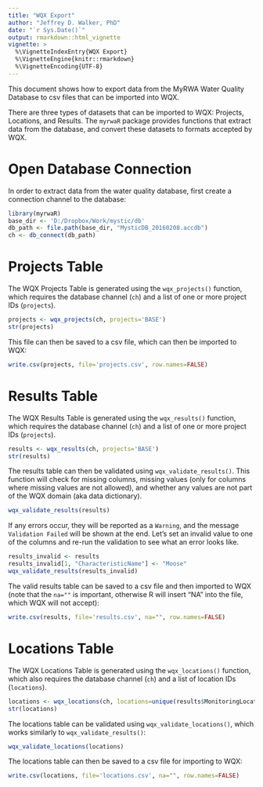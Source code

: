 ```yaml
---
title: "WQX Export"
author: "Jeffrey D. Walker, PhD"
date: "`r Sys.Date()`"
output: rmarkdown::html_vignette
vignette: >
  %\VignetteIndexEntry{WQX Export}
  %\VignetteEngine{knitr::rmarkdown}
  %\VignetteEncoding{UTF-8}
---
```


This document shows how to export data from the MyRWA Water Quality Database to csv files that can be imported into WQX.

There are three types of datasets that can be imported to WQX: Projects, Locations, and Results. The `myrwaR` package provides functions that extract data from the database, and convert these datasets to formats accepted by WQX.

# Open Database Connection

In order to extract data from the water quality database, first create a connection channel to the database:

```r
library(myrwaR)
base_dir <- 'D:/Dropbox/Work/mystic/db'
db_path <- file.path(base_dir, "MysticDB_20160208.accdb")
ch <- db_connect(db_path)
```

# Projects Table

The WQX Projects Table is generated using the `wqx_projects()` function, which requires the database channel (`ch`) and a list of one or more project IDs (`projects`).

```r
projects <- wqx_projects(ch, projects='BASE')
str(projects)
```

This file can then be saved to a csv file, which can then be imported to WQX:

```r
write.csv(projects, file='projects.csv', row.names=FALSE)
```

# Results Table

The WQX Results Table is generated using the `wqx_results()` function, which requires the database channel (`ch`) and a list of one or more project IDs (`projects`).

```r
results <- wqx_results(ch, projects='BASE')
str(results)
```

The results table can then be validated using `wqx_validate_results()`. This function will check for missing columns, missing values (only for columns where missing values are not allowed), and whether any values are not part of the WQX domain (aka data dictionary).

```r
wqx_validate_results(results)
```

If any errors occur, they will be reported as a `Warning`, and the message `Validation Failed` will be shown at the end. Let's set an invalid value to one of the columns and re-run the validation to see what an error looks like.

```r
results_invalid <- results
results_invalid[1, "CharacteristicName"] <- "Moose"
wqx_validate_results(results_invalid)
```

The valid results table can be saved to a csv file and then imported to WQX (note that the `na=""` is important, otherwise R will insert "NA" into the file, which WQX will not accept):

```r
write.csv(results, file='results.csv', na="", row.names=FALSE)
```


# Locations Table

The WQX Locations Table is generated using the `wqx_locations()` function, which also requires the database channel (`ch`) and a list of location IDs (`locations`).

```r
locations <- wqx_locations(ch, locations=unique(results$MonitoringLocationID))
str(locations)
```

The locations table can be validated using `wqx_validate_locations()`, which works similarly to `wqx_validate_results()`:

```r
wqx_validate_locations(locations)
```

The locations table can then be saved to a csv file for importing to WQX:

```r
write.csv(locations, file='locations.csv', na="", row.names=FALSE)
```
